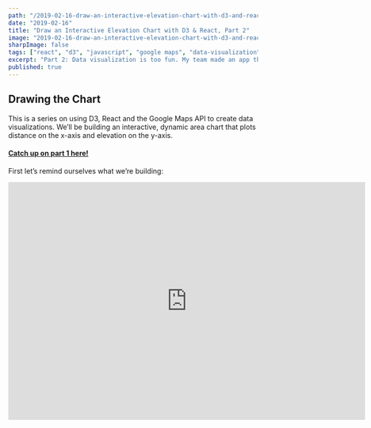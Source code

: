 ```yaml
---
path: "/2019-02-16-draw-an-interactive-elevation-chart-with-d3-and-react"
date: "2019-02-16"
title: "Draw an Interactive Elevation Chart with D3 & React, Part 2"
image: "2019-02-16-draw-an-interactive-elevation-chart-with-d3-and-react-pt-2.gif"
sharpImage: false
tags: ["react", "d3", "javascript", "google maps", "data-visualization"]
excerpt: "Part 2: Data visualization is too fun. My team made an app that consumes a user’s trip data and uses it to draw cool stuff. Here’s how we used React, D3 and Google Maps to do it."
published: true
---
```



## Drawing the Chart

This is a series on using D3, React and the Google Maps API to create data visualizations. We’ll be building an interactive, dynamic area chart that plots distance on the x-axis and elevation on the y-axis.

#### [Catch up on part 1 here!](/posts/2019-02-11-draw-an-interactive-elevation-chart-with-d3-and-react)

First let’s remind ourselves what we’re building:

<iframe
  className="youtube-video"
  width="720"
  height="480"
  src="https://www.youtube.com/embed/9HXlmXwyuKk"
  frameBorder="0"
  allow="accelerometer; autoplay; encrypted-media; gyroscope; picture-in-picture"
  allowFullScreen
/>

We’ve got 5 things to do, plus 1 bonus step to spruce up your chart’s appearance with gridlines that span across the x- and y-scales at each tick on the chart.

## 5 Steps + 1 Bonus

1. Declare our constants, helper functions, and configure D3 so it’s ready for action.
1. Map out our "ElevationGraph" component, including:

   <ul style={{ marginLeft: "3rem" }}>
     <li>– what lives on state & what comes on props?</li>
     <li>– decide which lifecycle methods we’ll need</li>
     <li>– name and pseudocode our custom methods</li>
   </ul>

1. Draw the chart using D3’s API! This is the fun part, and the meat and potatoes of our task today
1. Render that bad boy! We’ll talk styles here too, especially regarding svg styling (wtf is viewPort vs. viewBox, etc.)
1. Write a callback function that draws a DOM element on the map depending on where the user is hovering
1. [Bonus] Make it pretty

### 1. Declarations & Config

#### Helper Functions

First we need some helper functions. This first batch is pure JavaScript, and do not require the D3 library yet (although `fromLatLngToPoint` does expect a Google Map instance as a parameter):

```javascript
export const numOfSamples = 100
export const metersToMiles = m => m * 0.000621371
export const metersToFeet = m => m * 3.28084

export const arraysEqual = (arr1, arr2) => {
  if (arr1.length !== arr2.length) return false
  for (let i = arr1.length; i--; ) {
    if (arr1[i] !== arr2[i]) return false
  }
  return true
}

export const fromLatLngToPoint = (latLng, map) => {
  const topRight = map
    .getProjection()
    .fromLatLngToPoint(map.getBounds().getNorthEast())
  const bottomLeft = map
    .getProjection()
    .fromLatLngToPoint(map.getBounds().getSouthWest())
  const scale = Math.pow(2, map.getZoom())
  const worldPoint = map.getProjection().fromLatLngToPoint(latLng)
  const point = new window.google.maps.Point(
    (worldPoint.x - bottomLeft.x) * scale,
    (worldPoint.y - topRight.y) * scale
  )
  return point
}
```

We export these because ideally we’re putting them in a separate `utils.js` file, to be imported as needed in our `ElevationGraph` component.

The first, `numOfSamples`, is a constant; we will be using the number of samples in a few places, so it’s easier to change later because we declare it in a single place. We choose 100 samples along our pathline because it makes the math easy. For example, if our area chart is 600 pixels wide, then we need to divide it up into 6px sections and create a hover event over each to dynamically render a point or “blip” on the map to show the user exactly where on the path she would encounter the elevation and grade our Infobox shows her.

The next two are functions we will use to do unit conversion. The Google Maps Elevation and Distance APIs return us meters, but since we do things backwards in the States, we need to convert those to miles and feet so our user doesn’t have to do conversions herself.

`arraysEqual` returns true if 2 arrays contain the same elements and false if they don’t.

We will come back to `fromLatLngToPoint` toward the end of the article — in a nutshell, it takes a `LatLng` object and a Google Map instance and does a lookup to see where a particular coordinate exists on the user’s screen, so we know where to draw the blip.

#### D3 Config

It’s finally time to start working with D3! First let’s make sure we installed and imported it correctly:

```jsx
import * as d3 from "d3"

const D3Version = () => (
  <p id="d3-version">
    D3 Version: <strong>{d3.version}</strong>
  </p>
)

<D3Version />
```

That renders:

<br />
<D3Version />

Cool! Let’s start configuring:

```javascript
// 1. DECLARATIONS / CONFIG
const margin = { top: 0, right: 0, bottom: 15, left: 50 }
const width = 750 - margin.left - margin.right
const height = 155 - margin.top - margin.bottom
const xAxisTicks = 8
const yAxisTicks = 6
```

This is the conventional way of creating margins around your chart in D3.

Next week need to create our xScale and yScale. We will use a linear scale for both.

> For continuous quantitative data, you typically want a linear scale.
>
> [- D3 Docs](https://github.com/d3/d3-scale#linear-scales)

We need to give our linear scale a domain and a range:

```javascript
const xScale = d3
  .scaleLinear()
  .domain(d3.extent(data, d => d.x))
  .range([0, width])

const yScale = d3
  .scaleLinear()
  .domain([d3.min(data, co => co.y), d3.max(data, co => co.y)])
  .range([height, 0])
```

`d3.scaleLinear` is a function that creates a scale based on the domain and range you pass it.

1. `domain` takes an array of 2 values that represent the maximum and minimum values in our data set.

To avoid having to hardcode this, we can use `d3.min` and `d3.max`, passing in our entire data set and a function that tells D3 how to resolve our data objects to the values we care about.

In this case, because the x-axis only cares about `data.x` and our y-axis only cares about `data.y`, mapping out the domain is really simple:

```javascript
d3.scaleLinear().domain([d3.min(data, co => co.y), d3.max(data, co => co.y)])
```

2. `range` takes an array of 2 values that represent the boundaries of our svg chart as they will be drawn on the screen.

Cool! Let’s draw the chart. We won’t be plotting the data yet, but it should render at the side we expect based on the data we pass in.

### Drawing the SVG

How do we actually draw the chart?

We're going to use D3 the select a DOM node, append an svg element, give it some attributes, and append elements to it (=path= and =g= elements, specifically).

```javascript
const svg = d3
  .select("#elevationChart")
  .append("svg")
  .attr("width", 750)
  .attr("height", 155)
  .attr("viewBox", "0 0 " + width + " " + 160)
```

D3 is nice to read. Even without knowing the library, we can follow what is going on. D3 selectors and DOM mutations are so much easier to work with than vanilla JavaScript!

_Aside:_ It’s almost _too_ easy with D3! We should be mindful of this, and only be mutating our chart, and delegate any other stateful effects to React to be handled more responsibly.

Let’s call `drawChart` when the component has mounted, and voilà!

<Chart style={{ paddingTop: "25px", paddingBottom: "10px" }} />

**Look, we did a thing!** We’re like, _artists_ or something.

Here’s what the code looks like right now. This is just everything we’ve done thus far, put together:

```jsx
import React from "react"
import * as d3 from "d3"
import { data } from "./data" // This would be an API call IRL!
const margin = { top: 0, right: 0, bottom: 15, left: 50 }
const width = 700 - margin.left - margin.right
const height = 155 - margin.top - margin.bottom

export default class Chart extends React.Component {
  constructor(props) {
    super(props)
    this.state = {
      data: null
    }
  }

  componentDidMount() {
    this.setState({ data }, () => this.drawChart())
  }

  drawChart = () => {
    const { data } = this.state
    const xScale = d3
      .scaleLinear()
      .domain(d3.extent(data, d => d.x))
      .range([0, width])
    const yScale = d3
      .scaleLinear()
      .domain([d3.min(data, co => co.y), d3.max(data, co => co.y)])
      .range([height, 0])
    const svg = d3
      .select("#elevationChart")
      .append("svg")
      .attr("width", 700)
      .attr("height", 155)
      .attr("viewBox", "0 0 " + width + " " + 160)
      .attr("preserveAspectRatio", "xMinYMid")
      .append("g")
      .attr("transform", `translate(${margin.left}, 2.5)`)

    svg
      .append("g")
      .attr("transform", `translate(0, ${height})`)
      .call(d3.axisBottom(xScale))

    svg.append("g").call(d3.axisLeft(yScale))
  }

  render() {
    return (
      <div style={{
        display: "flex",
        justify-content: "center",
        box-shadow: "rgba(0, 0, 0, 0.1) 0px 0px 0.625rem 0px"
      }}>
        {this.state.data.length > 0 && <div id="elevationChart" />}
      </div>
    )
  }
}
```

This is all pretty simple and stateful. We draw a chart by mutating the DOM and pass it our data. But how do we know what our x- and y-domains are without labels?

